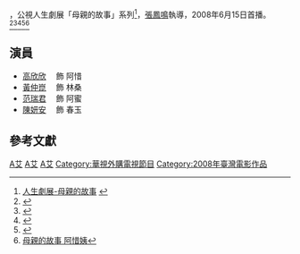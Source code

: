 {{citecheck|time=2016-09-06T07:01:52+00:00}}
{{primarysources|time=2016-09-06T07:01:52+00:00}}
{{Infobox television
| show_name =  阿惜姨
| original_name = 
| image = 
| image_size = 
| caption = 
| genre = 劇情／家庭
| distributor = 財團法人公共電視文化事業基金會
| creator = 
| director = [[張鳳鳴|張鳳鳴]]
| producer = [[張鳳鳴|張鳳鳴]]
| writer = 
| screenplay = 
| story = 
| based on = 
| narrator = 
| starring = 
| music = 
| cinematography = 
| editing = [[廖盈如|廖盈如]]
| studio = 三群製作事業有限公司
| budget = 
| country = {{ROC-TW}}
| language = 臺語、臺灣國語
| network = [[公共電視台|公共電視台]]
| first_run = {{TWN}}
| aired  = 2008年6月15日
| last_aired   = 
| runtime = 86 分鐘
| website = http://web.pts.org.tw/php/mealc/life/index.php?XPAGE=VIEW&XMAENO=1469
}}

{{engname|《阿惜姨》|}}，公視人生劇展「母親的故事」系列<ref>[http://shop.pts.org.tw/Module_J.aspx?xxx=21048007D 人生劇展-母親的故事] {{Wayback|url=http://shop.pts.org.tw/Module_J.aspx?xxx=21048007D |date=20160913231259 }}</ref>，[[張鳳鳴|張鳳鳴]]執導，2008年6月15日首播。<ref>{{Cite web |url=http://web.pts.org.tw/php/mealc/life/index.php?XPAGE=VIEW&XMAENO=1469 |title=阿惜姨 |access-date=2016-09-06 |archive-date=2017-07-17 |archive-url=https://web.archive.org/web/20170717151907/http://web.pts.org.tw/php/mealc/life/index.php?XPAGE=VIEW&XMAENO=1469 |dead-url=no }}</ref><ref>{{Cite web |url=https://www.youtube.com/watch?v=uN0JL60_cVQ |title=公視 人生劇展 / 學生劇展 官方頻道 |access-date=2016-09-06 |archive-date=2019-07-13 |archive-url=https://web.archive.org/web/20190713112858/https://www.youtube.com/watch?v=uN0JL60_cVQ |dead-url=no }}</ref><ref>{{Cite web |url=http://blog.sina.com.tw/tbspts/article.php?entryid=578332 |title=存档副本 |access-date=2016-09-06 |archive-url=https://web.archive.org/web/20160917195732/http://blog.sina.com.tw/tbspts/article.php?entryid=578332 |archive-date=2016-09-17 |dead-url=yes }}</ref><ref>{{Cite web |url=http://www.niotv.com/epg_content.php?content_id=14356&epg_name=%5B%E5%85%AC%E8%A6%96%E4%BA%BA%E7%94%9F%E5%8A%87%E5%B1%95%5D%E9%98%BF%E6%83%9C%E5%A7%A8 |title=公視人生劇展阿惜姨 |access-date=2016-09-06 |archive-date=2019-07-13 |archive-url=https://web.archive.org/web/20190713112859/http://www.niotv.com/epg_content.php?content_id=14356&epg_name=%5B%E5%85%AC%E8%A6%96%E4%BA%BA%E7%94%9F%E5%8A%87%E5%B1%95%5D%E9%98%BF%E6%83%9C%E5%A7%A8 |dead-url=no }}</ref><ref>[https://www.ccr.com.tw/goods/59594 母親的故事 阿惜姨]</ref>

==演員==

*[[高欣欣|高欣欣]]　 飾 阿惜
*[[黃仲崑|黃仲崑]]　 飾 林桑
*[[范瑞君|范瑞君]]　 飾 阿蜜
*[[陳妍安|陳妍安]]　 飾 春玉

== 參考文獻 ==
{{Reflist}}

{{電視節目的變遷
|電視台   = {{TWN}} [[公視主頻|公視主頻]]
|播放檔次 = 星期日 22:00 - 23:30
|節目名稱 = 阿惜姨<br>（2008年6月15日）
|上一節目 = [[艾草_(公視人生劇展)|艾草]]<br>（2008年6月8日）
|下一節目 = 
}}

{{電視節目的變遷
|電視台   = {{TWN}} [[華視主頻|華視主頻]]
|播放檔次 = 星期日 22:30 - 00:15
|節目名稱 = 阿惜姨<br>（2018年11月18日）
|上一節目 = 阿爸的靈魂之旅<br>（2018年11月11日）
|下一節目 = 只想比你多活一天（重播）<br>（2018年11月25日）
}}

{{台灣電視小作品}}
[[Category:2008年電視電影|A艾]]
[[Category:公視人生劇展|A艾]]
[[Category:家庭題材電影|A艾]]
[[Category:華視外購電視節目|Category:華視外購電視節目]]
[[Category:2008年臺灣電影作品|Category:2008年臺灣電影作品]]